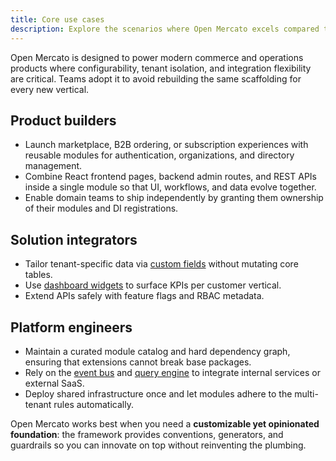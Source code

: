 ```yaml
---
title: Core use cases
description: Explore the scenarios where Open Mercato excels compared to traditional monoliths or headless stacks.
---
```


Open Mercato is designed to power modern commerce and operations products where configurability, tenant isolation, and integration flexibility are critical. Teams adopt it to avoid rebuilding the same scaffolding for every new vertical.

## Product builders

- Launch marketplace, B2B ordering, or subscription experiences with reusable modules for authentication, organizations, and directory management.
- Combine React frontend pages, backend admin routes, and REST APIs inside a single module so that UI, workflows, and data evolve together.
- Enable domain teams to ship independently by granting them ownership of their modules and DI registrations.

## Solution integrators

- Tailor tenant-specific data via [custom fields](../customization/data-entities/data-extensibility) without mutating core tables.
- Use [dashboard widgets](../customization/dashboard-widgets/overview) to surface KPIs per customer vertical.
- Extend APIs safely with feature flags and RBAC metadata.

## Platform engineers

- Maintain a curated module catalog and hard dependency graph, ensuring that extensions cannot break base packages.
- Rely on the [event bus](../framework/events/overview) and [query engine](../framework/database/query-layer) to integrate internal services or external SaaS.
- Deploy shared infrastructure once and let modules adhere to the multi-tenant rules automatically.

Open Mercato works best when you need a **customizable yet opinionated foundation**: the framework provides conventions, generators, and guardrails so you can innovate on top without reinventing the plumbing.
